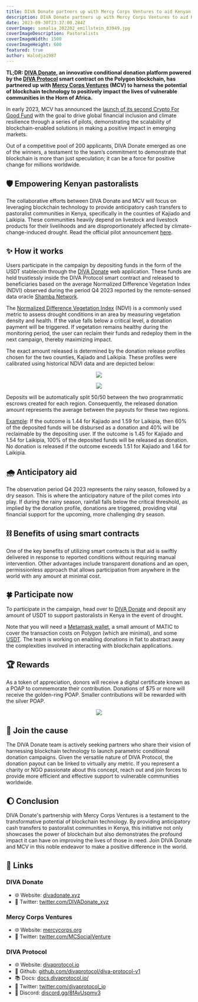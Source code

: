 ```yaml
---
title: DIVA Donate partners up with Mercy Corps Ventures to aid Kenyan pastoralists in the event of drought
description: DIVA Donate partners up with Mercy Corps Ventures to aid Kenyan pastoralists in the event of drought
date: 2023-09-30T23:37:00.284Z
coverImage: somalia_202202_emillstein_03949.jpg
coverImageDescription: Pastoralists
coverImageWidth: 1500
coverImageHeight: 600
featured: true
author: Walodja1987
---
```


**TL;DR: [DIVA Donate](https://www.divadonate.xyz/), an innovative conditional donation platform powered by the [DIVA Protocol](https://www.divaprotocol.io/) smart contract on the Polygon 
blockchain, has partnered up with [Mercy Corps Ventures](https://www.mercycorps.org/what-we-do/ventures) (MCV) to harness the potential of blockchain technology to positively 
impact the lives of vulnerable communities in the Horn of Africa.**

In early 2023, MCV has announced the [launch of its second Crypto For Good Fund](https://medium.com/mercy-corps-social-venture-fund/real-world-use-cases-for-web3-in-emerging-markets-launching-the-crypto-for-good-fund-ii-40c9516eb1bf) with the goal to drive global financial 
inclusion and climate resilience through a series of pilots, demonstrating the scalability of blockchain-enabled solutions 
in making a positive impact in emerging markets. 

Out of a competitive pool of 200 applicants, DIVA Donate emerged as one of the winners, a testament to the team‘s commitment 
to demonstrate that blockchain is more than just speculation; it can be a force for positive change for millions worldwide.

## 🛡️ Empowering Kenyan pastoralists

The collaborative efforts between DIVA Donate and MCV will focus on leveraging blockchain technology to provide anticipatory 
cash transfers to pastoralist communities in Kenya, specifically in the counties of Kajiado and Laikipia. These communities 
heavily depend on livestock and livestock products for their livelihoods and are disproportionately affected by 
climate-change-induced drought. Read the official pilot announcement [here](https://agfundernews.com/mercy-corps-ventures-pilots-the-blockchain-to-get-cash-transfers-to-communities-ahead-of-climate-shock).

## ✨ How it works

Users participate in the campaign by depositing funds in the form of the USDT stablecoin through the [DIVA Donate](https://www.divadonate.xyz/campaign/pastoralists-mcv) web application. 
These funds are held trustlessly inside the DIVA Protocol smart contract and released to beneficiaries based on the average Normalized Difference Vegetation Index 
(NDVI) observed during the period Q4 2023 reported by the remote-sensed data oracle [Shamba Network](https://shamba.network/).

The [Normalized Difference Vegetation Index](https://en.wikipedia.org/wiki/Normalized_difference_vegetation_index) (NDVI) is a commonly used metric to assess drought conditions in an area by measuring 
vegetation density and health. If the value falls below a critical level, a donation payment will be triggered. If vegetation 
remains healthy during the monitoring period, the user can reclaim their funds and redeploy them in the next campaign, 
thereby maximizing impact.

The exact amount released is determined by the donation release profiles chosen for the two counties, Kajiado and Laikipia. These profiles were calibrated using historical NDVI data and are depicted below:

<p align="center">
  <img src="/images/posts/payoff_profile_kajiado.png" />
</p>
<p align="center">
  <img src="/images/posts/payoff_profile_laikipia.png" />
</p>

Deposits will be automatically split 50/50 between the two programmatic escrows created for each region. Consequently, the released donation amount 
represents the average between the payouts for these two regions. 

<u>Example</u>: If the outcome is 1.44 for Kajiado and 1.59 for Laikipia,
then 60% of the deposited funds will be disbursed as a donation and 40% will be reclaimable by the depositing user. If the outcome is 1.45 for Kajiado and 1.54 for Laikipia, 100% of the deposited funds will be released as donation.
No donation is released if the outcome exceeds 1.51 for Kajiado and 1.64 for Laikipia.

## 🌧️ Anticipatory aid

The observation period Q4 2023 represents the rainy season, followed by a dry season. This is where the anticipatory nature 
of the pilot comes into play. If during the rainy season, rainfall falls below the critical threshold, as implied by the 
donation profile, donations are triggered, providing vital financial support for the upcoming, more challenging dry season.

## ⛓️ Benefits of using smart contracts

One of the key benefits of utilizing smart contracts is that aid is swiftly delivered in response to reported conditions 
without requiring manual intervention. Other advantages include transparent donations and an open, permissionless 
approach that allows participation from anywhere in the world with any amount at minimal cost.

## 🍀 Participate now

To participate in the campaign, head over to [DIVA Donate](https://www.divadonate.xyz/campaign/pastoralists-mcv) and deposit any amount of USDT 
to support pastoralists in Kenya in the event of drought.

Note that you will need a [Metamask wallet](https://metamask.io/), a small amount of MATIC to cover the transaction costs on Polygon (which are minimal), 
and some [USDT](https://polygonscan.com/address/0xc2132D05D31c914a87C6611C10748AEb04B58e8F). The team is working on enabling donations in fiat to abstract 
away the complexities involved in interacting with blockchain applications.

## 🏆 Rewards
As a token of appreciation, donors will receive a digital certificate known as a POAP to commemorate their contribution. 
Donations of $75 or more will receive the golden-ring POAP. Smaller contributions will be rewarded with the silver POAP.

<p align="center">
  <img src="/images/posts/poap_pastoralists_mcv.png" />
</p>

## 💎 Join the cause
The DIVA Donate team is actively seeking partners who share their vision of harnessing blockchain technology to launch parametric 
conditional donation campaigns. Given the versatile nature of DIVA Protocol, the donation payout can be linked to virtually any metric. If you represent a charity or NGO passionate about this concept, reach out and join forces to 
provide more efficient and effective support to vulnerable communities worldwide.

## 🌔 Conclusion

DIVA Donate's partnership with Mercy Corps Ventures is a testament to the transformative potential of blockchain technology. 
By providing anticipatory cash transfers to pastoralist communities in Kenya, this initiative not only showcases the power 
of blockchain but also demonstrates the profound impact it can have on improving the lives of those in need. Join DIVA 
Donate and MCV in this noble endeavor to make a positive difference in the world.

## 🔗 Links

### DIVA Donate
- 🌐 Website: [divadonate.xyz](https://www.divadonate.xyz/)
- 🦜 Twitter: [twitter.com/DIVADonate_xyz](https://twitter.com/DIVADonate_xyz)

### Mercy Corps Ventures
- 🌐 Website: [mercycorps.org](https://www.mercycorps.org/what-we-do/ventures)
- 🦜 Twitter: [twitter.com/MCSocialVenture](https://twitter.com/MCSocialVenture)

### DIVA Protocol
- 🌐 Website: [divaprotocol.io](https://www.divaprotocol.io/)
- 🍏 Github: [github.com/divaprotocol/diva-protocol-v1](https://github.com/divaprotocol/diva-protocol-v1)
- 📚 Docs: [docs.divaprotocol.io/](https://docs.divaprotocol.io/)
- 🦜 Twitter: [twitter.com/divaprotocol_io](https://twitter.com/divaprotocol_io)
- 🤖 Discord: [discord.gg/8fAvUspmv3](https://discord.gg/8fAvUspmv3)



